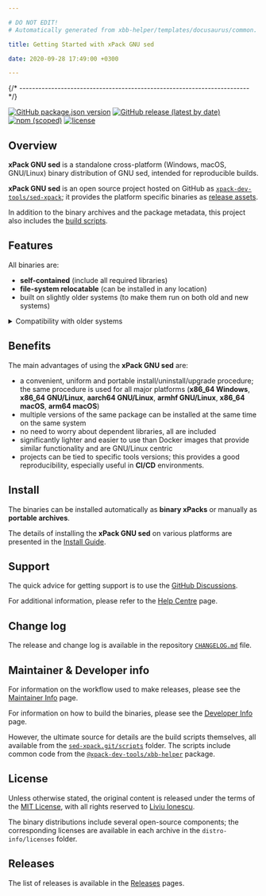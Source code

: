 ```yaml
---

# DO NOT EDIT!
# Automatically generated from xbb-helper/templates/docusaurus/common.

title: Getting Started with xPack GNU sed

date: 2020-09-28 17:49:00 +0300

---
```



{/* ------------------------------------------------------------------------ */}

[![GitHub package.json version](https://img.shields.io/github/package-json/v/xpack-dev-tools/sed-xpack)](https://github.com/xpack-dev-tools/sed-xpack/blob/xpack/package.json)
[![GitHub release (latest by date)](https://img.shields.io/github/v/release/xpack-dev-tools/sed-xpack)](https://github.com/xpack-dev-tools/sed-xpack/releases/)
[![npm (scoped)](https://img.shields.io/npm/v/@xpack-dev-tools/sed.svg?color=blue)](https://www.npmjs.com/package/@xpack-dev-tools/sed/)
[![license](https://img.shields.io/github/license/xpack-dev-tools/sed-xpack)](https://github.com/xpack-dev-tools/sed-xpack/blob/xpack/LICENSE)

## Overview

**xPack GNU sed** is a standalone cross-platform (Windows, macOS, GNU/Linux)
binary distribution of GNU sed,
intended for reproducible builds.

<Overview/>

**xPack GNU sed** is an open source project hosted on GitHub as
[`xpack-dev-tools/sed-xpack`](https://github.com/xpack-dev-tools/sed-xpack);
it provides the platform specific binaries as
[release assets](https://github.com/xpack-dev-tools/sed-xpack/releases).

In addition to the binary archives and the package metadata,
this project also includes the
[build scripts](https://github.com/xpack-dev-tools/sed-xpack/tree/xpack/scripts).

<UpgradeNotice/>

## Features

All binaries are:

- **self-contained** (include all required libraries)
- **file-system relocatable** (can be installed in any location)
- built on slightly older systems (to make them run on both old and new systems)

<details>
<summary>Compatibility with older systems</summary>

Given that most operating systems maintain significant compatibility
with older versions, building an application on an older system ensures
that the same binary can run on newer versions. Conversely, building an
application on a newer system may utilize library features that are
not available in older versions, making backward compatibility less
feasible.

</details>

## Benefits

The main advantages of using the **xPack GNU sed** are:

- a convenient, uniform and portable install/uninstall/upgrade procedure;
  the same procedure is used for all major
  platforms (**x86_64 Windows**,
  **x86_64 GNU/Linux**,
  **aarch64 GNU/Linux**,
  **armhf GNU/Linux**,
  **x86_64 macOS**,
  **arm64 macOS**)
- multiple versions of the same package can be installed at the same time on
  the same system
- no need to worry about dependent libraries, all are included
- significantly lighter and easier to use than Docker images that provide
  similar functionality and are GNU/Linux centric
- projects can be tied to specific tools versions; this provides a good
  reproducibility, especially useful in **CI/CD** environments.

<Compatibility/>

## Install

The binaries can be installed automatically as **binary xPacks** or manually as
**portable archives**.

The details of installing the **xPack GNU sed** on various platforms are
presented in the
[Install Guide](/docs/install/).

<Documentation/>

<ReleaseSchedule/>

## Support

The quick advice for getting support is to use the
[GitHub Discussions](https://github.com/xpack-dev-tools/sed-xpack/discussions/).

For additional information, please refer to the
[Help Centre](/docs/support/) page.

## Change log

The release and change log is available in the repository
[`CHANGELOG.md`](https://github.com/xpack-dev-tools/sed-xpack/blob/xpack/CHANGELOG.md) file.

## Maintainer & Developer info

For information on the workflow used to make releases, please see the
[Maintainer Info](/docs/maintainer-info/) page.

For information on how to build the binaries, please see the
[Developer Info](/docs/developer-info/) page.

However, the ultimate source for details are the build scripts themselves,
all available from the
[`sed-xpack.git/scripts`](https://github.com/xpack-dev-tools/sed-xpack/tree/xpack/scripts/)
folder. The scripts include common code from the [`@xpack-dev-tools/xbb-helper`](https://github.com/xpack-dev-tools/xbb-helper-xpack) package.

## License

Unless otherwise stated, the original content is released under the terms of the
[MIT License](https://opensource.org/licenses/mit/),
with all rights reserved to
[Liviu Ionescu](https://github.com/ilg-ul).

The binary distributions include several open-source components; the
corresponding licenses are available in each archive in the
`distro-info/licenses` folder.

## Releases

The list of releases is available in the [Releases](/docs/releases/) pages.
